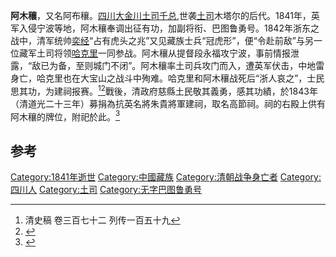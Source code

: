 '''阿木穰'''，又名阿布穰。[[四川|四川]][[大金川|大金川]][[土司|土司]][[千总|千总]],世袭[[土司|土司]]木塔尔的后代。1841年，英军入侵宁波等地，阿木穰奉调出征有功，加副将衔、巴图鲁勇号。1842年浙东之战中，清军统帅[[奕经|奕经]]“占有虎头之兆”又见藏族士兵“冠虎形”，便“令赴前敌”与另一位藏军土司将领[[哈克里|哈克里]]一同参战。阿木穰从提督段永福攻宁波，事前情报泄露，“敌已为备，至则城门不闭”。阿木穰率土司兵攻门而入，遭英军伏击，中地雷身亡，哈克里也在大宝山之战斗中殉难。哈克里和阿木穰战死后“浙人哀之”，士民思其功，为建祠报赛。<ref>清史稿 卷三百七十二 列传一百五十九</ref><ref>{{cite book|author=郭卿友|title=《中国历代少数民族英才传》|year=2000|publisher=甘肃人民出版社|isbn=7226017431}}</ref>戰後，清政府慈縣土民敬其義勇，感其功績，於1843年（清道光二十三年）募捐為抗英名將朱貴將軍建祠，取名高節祠。祠的右殿上供有阿木穰的牌位，附祀於此。<ref>{{cite web|url=https://www.thepaper.cn/newsDetail_forward_12887207 |title=朱贵祠中塑像（左为哈克里、中为朱贵、右为阿木穰）,2021年5月27日, 澎湃新闻·澎湃号·政务}}</ref>

==参考==
{{Reflist|2}}

[[Category:1841年逝世|Category:1841年逝世]]
[[Category:中國藏族|Category:中國藏族]]
[[Category:清朝战争身亡者|Category:清朝战争身亡者]]
[[Category:四川人|Category:四川人]]
[[Category:土司|Category:土司]]
[[Category:无字巴图鲁勇号|Category:无字巴图鲁勇号]]